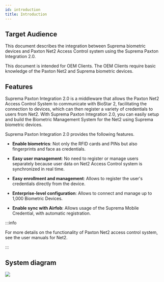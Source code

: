 ```yaml
---
id: introduction
title: Introduction
---
```


## Target Audience

This document describes the integration between Suprema biometric devices and Paxton Net2 Access Control system using the Suprema Paxton Integration 2.0.

This document is intended for OEM Clients. The OEM Clients require basic knowledge of the Paxton Net2 and Suprema biometric devices.

## Features

Suprema Paxton Integration 2.0 is a middleware that allows the Paxton Net2 Access Control System to communicate with BioStar 2, facilitating the connection to devices, which can then register a variety of credentials to users from Net2. With Suprema Paxton Integration 2.0, you can easily setup and build the Biometric Management System for the Net2 using Suprema biometric devices.

Suprema Paxton Integration 2.0 provides the following features.

* **Enable biometrics**: Not only the RFID cards and PINs but also fingerprints and face as credentials.

* **Easy user management**: No need to register or manage users separately because user data on Net2 Access Control system is synchronized in real time.

* **Easy enrollment and management**: Allows to register the user's credentials directly from the device.

* **Enterprise-level configuration**: Allows to connect and manage up to 1,000 Biometric Devices.

* **Enable sync with Airfob**: Allows usage of the Suprema Mobile Credential, with automatic registration.

:::info

For more details on the functionality of Paxton Net2 access control system, see the user manuals for Net2.

:::

## System diagram

<Image src='/img/' />
